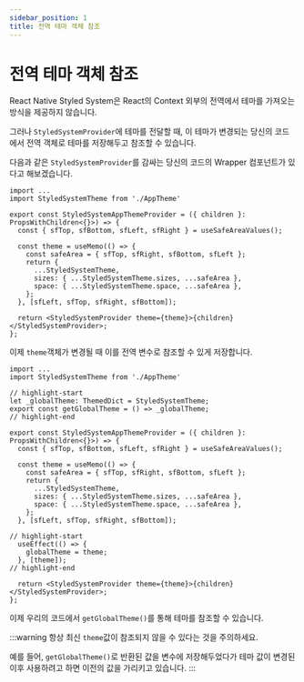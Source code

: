```yaml
---
sidebar_position: 1
title: 전역 테마 객체 참조
---
```


# 전역 테마 객체 참조

React Native Styled System은 React의 Context 외부의 전역에서 테마를 가져오는
방식을 제공하지 않습니다.

그러나 `StyledSystemProvider`에 테마를 전달할 때, 이 테마가 변경되는 당신의 코드에서
전역 객체로 테마를 저장해두고 참조할 수 있습니다.

다음과 같은 `StyledSystemProvider`를 감싸는 당신의 코드의 Wrapper 컴포넌트가 있다고 해보겠습니다.

```tsx
import ...
import StyledSystemTheme from './AppTheme'

export const StyledSystemAppThemeProvider = ({ children }: PropsWithChildren<{}>) => {
  const { sfTop, sfBottom, sfLeft, sfRight } = useSafeAreaValues();

  const theme = useMemo(() => {
    const safeArea = { sfTop, sfRight, sfBottom, sfLeft };
    return {
      ...StyledSystemTheme,
      sizes: { ...StyledSystemTheme.sizes, ...safeArea },
      space: { ...StyledSystemTheme.space, ...safeArea },
    };
  }, [sfLeft, sfTop, sfRight, sfBottom]);

  return <StyledSystemProvider theme={theme}>{children}</StyledSystemProvider>;
};
```

이제 `theme`객체가 변경될 때 이를 전역 변수로 참조할 수 있게 저장합니다.

```tsx
import ...
import StyledSystemTheme from './AppTheme'

// highlight-start
let _globalTheme: ThemedDict = StyledSystemTheme;
export const getGlobalTheme = () => _globalTheme;
// highlight-end

export const StyledSystemAppThemeProvider = ({ children }: PropsWithChildren<{}>) => {
  const { sfTop, sfBottom, sfLeft, sfRight } = useSafeAreaValues();

  const theme = useMemo(() => {
    const safeArea = { sfTop, sfRight, sfBottom, sfLeft };
    return {
      ...StyledSystemTheme,
      sizes: { ...StyledSystemTheme.sizes, ...safeArea },
      space: { ...StyledSystemTheme.space, ...safeArea },
    };
  }, [sfLeft, sfTop, sfRight, sfBottom]);

// highlight-start
  useEffect(() => {
    globalTheme = theme;
  }, [theme]);
// highlight-end

  return <StyledSystemProvider theme={theme}>{children}</StyledSystemProvider>;
};
```

이제 우리의 코드에서 `getGlobalTheme()`를 통해 테마를 참조할 수 있습니다.

:::warning
항상 최신 `theme`값이 참조되지 않을 수 있다는 것을 주의하세요.

예를 들어, `getGlobalTheme()`로 반환된 값을 변수에 저장해두었다가
테마 값이 변경된 이후 사용하려고 하면 이전의 값을 가리키고 있습니다.
:::
